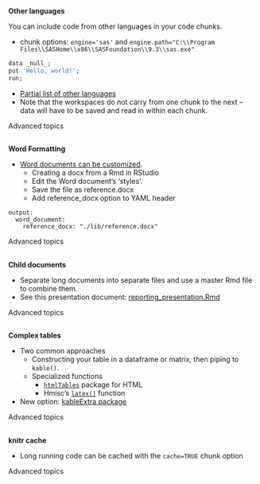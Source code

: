## 

**Other languages**

You can include code from other languages in your code chunks.

<div class="lotsoftext">
- chunk options: `engine='sas'` and `engine.path="C:\\Program Files\\SASHome\\x86\\SASFoundation\\9.3\\sas.exe"`
</div>

```r
data _null_;
put 'Hello, world!';
run;
```

- [Partial list of other languages](https://yihui.name/knitr/demo/engines/)
- Note that the workspaces do not carry from one chunk to the next -- data will
  have to be saved and read in within each chunk.

<div class="footer"> Advanced topics </div>


## 

**Word Formatting**

- [Word documents can be customized](http://rmarkdown.rstudio.com/articles_docx.html).
    - Creating a docx from a Rmd in RStudio
    - Edit the Word document's 'styles'.
    - Save the file as reference.docx
    - Add reference\_docx option to YAML header

```
output:
  word_document:  
    reference_docx: "./lib/reference.docx"
```

<div class="footer"> Advanced topics </div>


## 

**Child documents**

- Separate long documents into separate files and use a master Rmd file to
  combine them.
- See this presentation document:
  [reporting_presentation.Rmd](./reporting_presentation.Rmd) 

<div class="footer"> Advanced topics </div>


## 

**Complex tables**

- Two common approaches
    - Constructing your table in a dataframe or matrix, then piping to
      `kable()`.
    - Specialized functions
        - [`htmlTables`](https://cran.r-project.org/web/packages/htmlTable/vignettes/general.html)
          package for HTML 
        - Hmisc's
          [`latex()`](https://www.rdocumentation.org/packages/Hmisc/versions/4.0-3/topics/latex)
          function

- New option: [kableExtra package](https://github.com/haozhu233/kableExtra)

<div class="footer"> Advanced topics </div>

## 

**knitr cache**

- Long running code can be cached with the `cache=TRUE` chunk option

<div class="footer"> Advanced topics </div>


